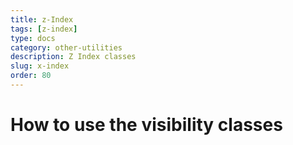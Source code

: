 ---
title: z-Index
tags: [z-index]
type: docs
category: other-utilities
description: Z Index classes
slug: x-index
order: 80
---

# How to use the visibility classes

